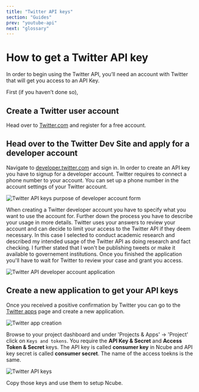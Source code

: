 ```yaml
---
title: "Twitter API keys"
section: "Guides"
prev: "youtube-api"
next: "glossary"
---
```


# How to get a Twitter API key

In order to begin using the Twitter API, you’ll need an account with Twitter that will get you access to an API Key.

First (if you haven’t done so),

## Create a Twitter user account

Head over to [Twitter.com](https://twitter.com/) and register for a free account.

## Head over to the Twitter Dev Site and apply for a developer account

Navigate to [developer.twitter.com](https://developer.twitter.com/) and sign in. In order to create an API key you have to signup for a developer account. Twitter requires to connect a phone number to your account. You can set up a phone number in the account settings of your Twitter account.

![Twitter API keys purpose of developer account form](ncube/twitter-api/purpose-form.webp "Twitter API keys purpose")

When creating a Twitter developer account you have to specify what you want to use the account for. Further down the process you have to describe your usage in more details. Twitter uses your answers to review your account and can decide to limit your access to the Twitter API if they deem necessary. In this case I selected to conduct academic research and described my intended usage of the Twitter API as doing research and fact checking. I further stated that I won't be publishing tweets or make it available to governement institutions. Once you finished the application you'll have to wait for Twitter to review your case and grant you access.

![Twitter API developer account application](ncube/twitter-api/application.webp "Twitter API developer application")

## Create a new application to get your API keys

Once you received a positive confirmation by Twitter you can go to the [Twitter apps](https://developer.twitter.com/en/apps) page and create a new application.

![Twitter app creation](ncube/twitter-api/app.webp "Twitter API create application")

Browse to your project dashboard and under 'Projects & Apps' -> 'Project' click on `Keys and tokens`. You require the **API Key & Secret** and **Access Token & Secret** keys. The API key is called **consumer key** in Ncube and API key secret is called **consumer secret**. The name of the access toekns is the same.

![Twitter API keys](ncube/twitter-api/keys.webp "Twitter API keys")

Copy those keys and use them to setup Ncube.
